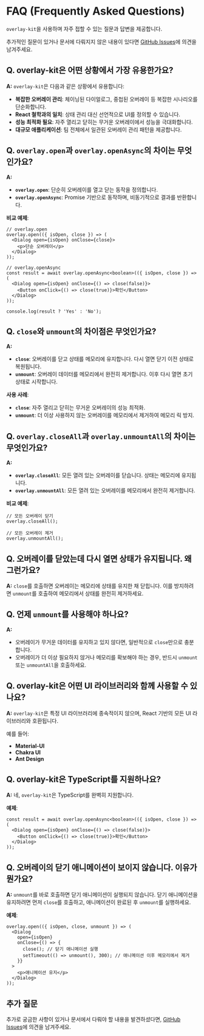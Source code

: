 # FAQ (Frequently Asked Questions)

`overlay-kit`을 사용하며 자주 접할 수 있는 질문과 답변을 제공합니다.

추가적인 질문이 있거나 문서에 다뤄지지 않은 내용이 있다면 [GitHub Issues](https://github.com/toss/overlay-kit/issues)에 의견을 남겨주세요.

## Q. overlay-kit은 어떤 상황에서 가장 유용한가요?

**A:**
`overlay-kit`은 다음과 같은 상황에서 유용합니다:

- **복잡한 오버레이 관리**: 체이닝된 다이얼로그, 중첩된 오버레이 등 복잡한 시나리오를 단순화합니다.
- **React 철학과의 일치**: 상태 관리 대신 선언적으로 UI를 정의할 수 있습니다.
- **성능 최적화 필요**: 자주 열리고 닫히는 무거운 오버레이에서 성능을 극대화합니다.
- **대규모 애플리케이션**: 팀 전체에서 일관된 오버레이 관리 패턴을 제공합니다.

## Q. `overlay.open`과 `overlay.openAsync`의 차이는 무엇인가요?

**A:**

- **`overlay.open`**: 단순히 오버레이를 열고 닫는 동작을 정의합니다.
- **`overlay.openAsync`**: Promise 기반으로 동작하며, 비동기적으로 결과를 반환합니다.

**비교 예제**:

```tsx
// overlay.open
overlay.open(({ isOpen, close }) => (
  <Dialog open={isOpen} onClose={close}>
    <p>단순 오버레이</p>
  </Dialog>
));

// overlay.openAsync
const result = await overlay.openAsync<boolean>(({ isOpen, close }) => (
  <Dialog open={isOpen} onClose={() => close(false)}>
    <Button onClick={() => close(true)}>확인</Button>
  </Dialog>
));

console.log(result ? 'Yes' : 'No');
```

## Q. `close`와 `unmount`의 차이점은 무엇인가요?

**A:**

- **`close`**: 오버레이를 닫고 상태를 메모리에 유지합니다. 다시 열면 닫기 이전 상태로 복원됩니다.
- **`unmount`**: 오버레이 데이터를 메모리에서 완전히 제거합니다. 이후 다시 열면 초기 상태로 시작합니다.

**사용 사례**:

- **`close`**: 자주 열리고 닫히는 무거운 오버레이의 성능 최적화.
- **`unmount`**: 더 이상 사용하지 않는 오버레이를 메모리에서 제거하여 메모리 릭 방지.

## Q. `overlay.closeAll`과 `overlay.unmountAll`의 차이는 무엇인가요?

**A:**

- **`overlay.closeAll`**: 모든 열려 있는 오버레이를 닫습니다. 상태는 메모리에 유지됩니다.
- **`overlay.unmountAll`**: 모든 열려 있는 오버레이를 메모리에서 완전히 제거합니다.

**비교 예제**:

```tsx
// 모든 오버레이 닫기
overlay.closeAll();

// 모든 오버레이 제거
overlay.unmountAll();
```

## Q. 오버레이를 닫았는데 다시 열면 상태가 유지됩니다. 왜 그런가요?

**A:**
`close`를 호출하면 오버레이는 메모리에 상태를 유지한 채 닫힙니다. 이를 방지하려면 `unmount`를 호출하여 메모리에서 상태를 완전히 제거하세요.

## Q. 언제 `unmount`를 사용해야 하나요?

**A:**

- 오버레이가 무거운 데이터를 유지하고 있지 않다면, 일반적으로 `close`만으로 충분합니다.
- 오버레이가 더 이상 필요하지 않거나 메모리를 확보해야 하는 경우, 반드시 `unmount` 또는 `unmountAll`을 호출하세요.

## Q. overlay-kit은 어떤 UI 라이브러리와 함께 사용할 수 있나요?

**A:**
`overlay-kit`은 특정 UI 라이브러리에 종속적이지 않으며, React 기반의 모든 UI 라이브러리와 호환됩니다.

예를 들어:

- **Material-UI**
- **Chakra UI**
- **Ant Design**

## Q. overlay-kit은 TypeScript를 지원하나요?

**A:**
네, `overlay-kit`은 TypeScript를 완벽히 지원합니다.

**예제**:

```tsx
const result = await overlay.openAsync<boolean>(({ isOpen, close }) => (
  <Dialog open={isOpen} onClose={() => close(false)}>
    <Button onClick={() => close(true)}>확인</Button>
  </Dialog>
));
```

## Q. 오버레이의 닫기 애니메이션이 보이지 않습니다. 이유가 뭔가요?

**A:**
`unmount`를 바로 호출하면 닫기 애니메이션이 실행되지 않습니다. 닫기 애니메이션을 유지하려면 먼저 `close`를 호출하고, 애니메이션이 완료된 후 `unmount`를 실행하세요.

**예제**:

```tsx
overlay.open(({ isOpen, close, unmount }) => (
  <Dialog
    open={isOpen}
    onClose={() => {
      close(); // 닫기 애니메이션 실행
      setTimeout(() => unmount(), 300); // 애니메이션 이후 메모리에서 제거
    }}
  >
    <p>애니메이션 유지</p>
  </Dialog>
));
```

## 추가 질문

추가로 궁금한 사항이 있거나 문서에서 다뤄야 할 내용을 발견하셨다면, [GitHub Issues](https://github.com/toss/overlay-kit/issues)에 의견을 남겨주세요.
